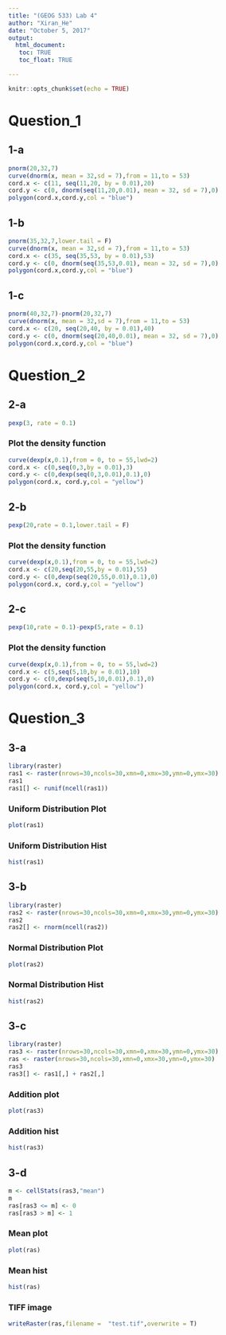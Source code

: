 ```yaml
---
title: "(GEOG 533) Lab 4"
author: "Xiran_He"
date: "October 5, 2017"
output: 
  html_document:
   toc: TRUE
   toc_float: TRUE

---
```


```r
knitr::opts_chunk$set(echo = TRUE)
```

# Question_1
## 1-a

```r
pnorm(20,32,7)
curve(dnorm(x, mean = 32,sd = 7),from = 11,to = 53)
cord.x <- c(11, seq(11,20, by = 0.01),20)
cord.y <- c(0, dnorm(seq(11,20,0.01), mean = 32, sd = 7),0)
polygon(cord.x,cord.y,col = "blue")
```

## 1-b

```r
pnorm(35,32,7,lower.tail = F)
curve(dnorm(x, mean = 32,sd = 7),from = 11,to = 53)
cord.x <- c(35, seq(35,53, by = 0.01),53)
cord.y <- c(0, dnorm(seq(35,53,0.01), mean = 32, sd = 7),0)
polygon(cord.x,cord.y,col = "blue")
```
## 1-c
```r
pnorm(40,32,7)-pnorm(20,32,7)
curve(dnorm(x, mean = 32,sd = 7),from = 11,to = 53)
cord.x <- c(20, seq(20,40, by = 0.01),40)
cord.y <- c(0, dnorm(seq(20,40,0.01), mean = 32, sd = 7),0)
polygon(cord.x,cord.y,col = "blue")
```

# Question_2
## 2-a

```r
pexp(3, rate = 0.1)
```
### Plot the density function
```r
curve(dexp(x,0.1),from = 0, to = 55,lwd=2)
cord.x <- c(0,seq(0,3,by = 0.01),3)
cord.y <- c(0,dexp(seq(0,3,0.01),0.1),0)
polygon(cord.x, cord.y,col = "yellow")
```

## 2-b
```r
pexp(20,rate = 0.1,lower.tail = F)
```
### Plot the density function
```r
curve(dexp(x,0.1),from = 0, to = 55,lwd=2)
cord.x <- c(20,seq(20,55,by = 0.01),55)
cord.y <- c(0,dexp(seq(20,55,0.01),0.1),0)
polygon(cord.x, cord.y,col = "yellow")
```

## 2-c
```r
pexp(10,rate = 0.1)-pexp(5,rate = 0.1)
```
### Plot the density function
```r
curve(dexp(x,0.1),from = 0, to = 55,lwd=2)
cord.x <- c(5,seq(5,10,by = 0.01),10)
cord.y <- c(0,dexp(seq(5,10,0.01),0.1),0)
polygon(cord.x, cord.y,col = "yellow")
```

# Question_3
## 3-a

```r
library(raster) 
ras1 <- raster(nrows=30,ncols=30,xmn=0,xmx=30,ymn=0,ymx=30) 
ras1 
ras1[] <- runif(ncell(ras1)) 
```
### Uniform Distribution Plot
```r
plot(ras1) 
```
### Uniform Distribution Hist
```r
hist(ras1) 
```

## 3-b
```r
library(raster) 
ras2 <- raster(nrows=30,ncols=30,xmn=0,xmx=30,ymn=0,ymx=30) 
ras2 
ras2[] <- rnorm(ncell(ras2)) 
```
### Normal Distribution Plot
```r
plot(ras2)
```
### Normal Distribution Hist
```r
hist(ras2)
```

## 3-c
```r
library(raster) 
ras3 <- raster(nrows=30,ncols=30,xmn=0,xmx=30,ymn=0,ymx=30) 
ras <- raster(nrows=30,ncols=30,xmn=0,xmx=30,ymn=0,ymx=30) 
ras3 
ras3[] <- ras1[,] + ras2[,]
```
### Addition plot
```r
plot(ras3)
```
### Addition hist
```r
hist(ras3)
```
## 3-d
```r
m <- cellStats(ras3,"mean") 
m
ras[ras3 <= m] <- 0 
ras[ras3 > m] <- 1 
```

### Mean plot
```r
plot(ras)
```
### Mean hist
```r
hist(ras)
```
### TIFF image
```r
writeRaster(ras,filename =  "test.tif",overwrite = T)
```
